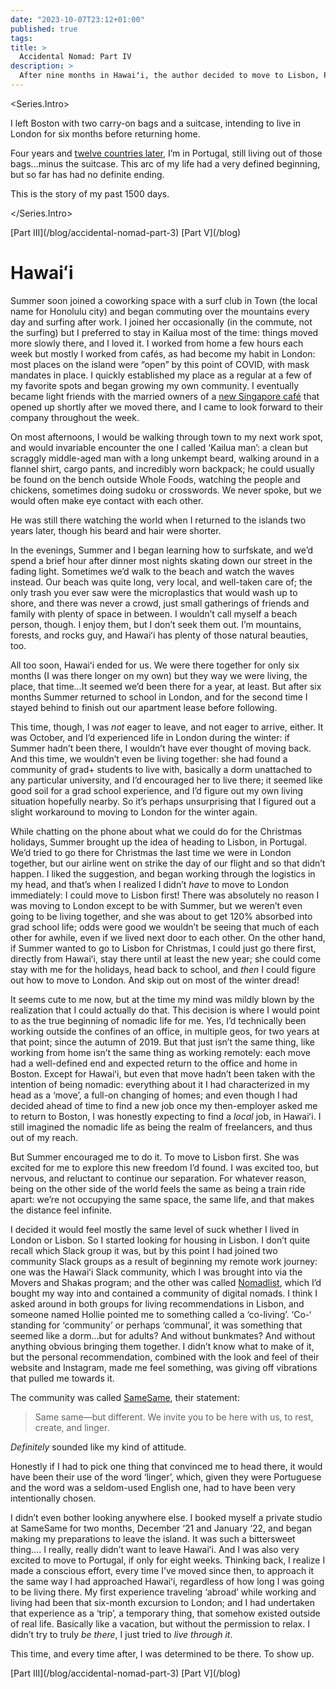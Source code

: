```yaml
---
date: "2023-10-07T23:12+01:00"
published: true
tags:
title: >
  Accidental Nomad: Part IV
description: >
  After nine months in Hawaiʻi, the author decided to move to Lisbon, Portugal, rather than returning to London with their partner. This marked the beginning of their nomadic lifestyle. They also reflect on the importance of being present and showing up, no matter where you are in the world.
---
```

<Series.Intro>
<Nomad/>

I left Boston with two carry-on bags and a suitcase, intending to live in London for six months before returning home.

Four years and [twelve countries later](https://nomadlist.com/@daniel13rady), I’m in Portugal, still living out of those bags…minus the suitcase. This arc of my life had a very defined beginning, but so far has had no definite ending.

This is the story of my past 1500 days.

</Series.Intro>

<Series top>
  <Series.Previous>[Part III](/blog/accidental-nomad-part-3)</Series.Previous>
  <Series.Next todo>[Part V](/blog)</Series.Next>
</Series>

# Hawaiʻi
Summer soon joined a coworking space with a surf club in Town (the local name for Honolulu city) and began commuting over the mountains every day and surfing after work. I joined her occasionally (in the commute, not the surfing) but I preferred to stay in Kailua most of the time: things moved more slowly there, and I loved it. I worked from home a few hours each week but mostly I worked from cafés, as had become my habit in London: most places on the island were “open” by this point of COVID, with mask mandates in place. I quickly established my place as a regular at a few of my favorite spots and began growing my own community. I eventually became light friends with the married owners of a [new Singapore café](https://www.instagram.com/cafekopihawaii/) that opened up shortly after we moved there, and I came to look forward to their company throughout the week.

On most afternoons, I would be walking through town to my next work spot, and would invariable encounter the one I called ‘Kailua man’: a clean but scraggly middle-aged man with a long unkempt beard, walking around in a flannel shirt, cargo pants, and incredibly worn backpack; he could usually be found on the bench outside Whole Foods, watching the people and chickens, sometimes doing sudoku or crosswords. We never spoke, but we would often make eye contact with each other.
<aside>
He was still there watching the world when I returned to the islands two years later, though his beard and hair were shorter.
</aside>

In the evenings, Summer and I began learning how to surfskate, and we’d spend a brief hour after dinner most nights skating down our street in the fading light. Sometimes we’d walk to the beach and watch the waves instead. Our beach was quite long, very local, and well-taken care of; the only trash you ever saw were the microplastics that would wash up to shore, and there was never a crowd, just small gatherings of friends and family with plenty of space in between. I wouldn’t call myself a beach person, though. I enjoy them, but I don’t seek them out. I’m mountains, forests, and rocks guy, and Hawaiʻi has plenty of those natural beauties, too.

All too soon, Hawaiʻi ended for us. We were there together for only six months (I was there longer on my own) but they way we were living, the place, that time…It seemed we’d been there for a year, at least. But after six months Summer returned to school in London, and for the second time I stayed behind to finish out our apartment lease before following.

This time, though, I was *not* eager to leave, and not eager to arrive, either. It was October, and I’d experienced life in London during the winter: if Summer hadn’t been there, I wouldn’t have ever thought of moving back. And this time, we wouldn’t even be living together: she had found a community of grad+ students to live with, basically a dorm unattached to any particular university, and I’d encouraged her to live there; it seemed like good soil for a grad school experience, and I’d figure out my own living situation hopefully nearby. So it’s perhaps unsurprising that I figured out a slight workaround to moving to London for the winter again.

While chatting on the phone about what we could do for the Christmas holidays, Summer brought up the idea of heading to Lisbon, in Portugal. We’d tried to go there for Christmas the last time we were in London together, but our airline went on strike the day of our flight and so that didn’t happen. I liked the suggestion, and began working through the logistics in my head, and that’s when I realized I didn’t *have* to move to London immediately: I could move to Lisbon first! There was absolutely no reason I was moving to London except to be with Summer, but we weren’t even going to be living together, and she was about to get 120% absorbed into grad school life; odds were good we wouldn’t be seeing that much of each other for awhile, even if we lived next door to each other. On the other hand, if Summer wanted to go to Lisbon for Christmas, I could just go there first, directly from Hawaiʻi, stay there until at least the new year; she could come stay with me for the holidays, head back to school, and *then* I could figure out how to move to London. And skip out on most of the winter dread!

It seems cute to me now, but at the time my mind was mildly blown by the realization that I could actually do that. This decision is where I would point to as the true beginning of nomadic life for me. Yes, I’d technically been working outside the confines of an office, in multiple geos, for two years at that point; since the autumn of 2019. But that just isn’t the same thing, like working from home isn’t the same thing as working remotely: each move had a well-defined end and expected return to the office and home in Boston. Except for Hawaiʻi, but even that move hadn’t been taken with the intention of being nomadic: everything about it I had characterized in my head as a ‘move’, a full-on changing of homes; and even though I had decided ahead of time to find a new job once my then-employer asked me to return to Boston, I was honestly expecting to find a *local* job, in Hawaiʻi. I still imagined the nomadic life as being the realm of freelancers, and thus out of my reach.

But Summer encouraged me to do it. To move to Lisbon first. She was excited for me to explore this new freedom I’d found. I was excited too, but nervous, and reluctant to continue our separation. For whatever reason, being on the other side of the world feels the same as being a train ride apart: we’re not occupying the same space, the same life, and that makes the distance feel infinite.

I decided it would feel mostly the same level of suck whether I lived in London or Lisbon. So I started looking for housing in Lisbon. I don’t quite recall which Slack group it was, but by this point I had joined two community Slack groups as a result of beginning my remote work journey: one was the Hawaiʻi Slack community, which I was brought into via the Movers and Shakas program; and the other was called [Nomadlist](https://nomadlist.com), which I’d bought my way into and contained a community of digital nomads. I think I asked around in both groups for living recommendations in Lisbon, and someone named Hollie pointed me to something called a ‘co-living’. ‘Co-‘ standing for ‘community’ or perhaps ‘communal’, it was something that seemed like a dorm…but for adults? And without bunkmates? And without anything obvious bringing them together. I didn’t know what to make of it, but the personal recommendation, combined with the look and feel of their website and Instagram, made me feel something, was giving off vibrations that pulled me towards it.

The community was called [SameSame](https://samesameliving.com), their statement:
>Same same—but different. We invite you to be here with us, to rest, create, and linger.

_Definitely_ sounded like my kind of attitude.
<aside>
Honestly if I had to pick one thing that convinced me to head there, it would have been their use of the word ‘linger’, which, given they were Portuguese and the word was a seldom-used English one, had to have been very intentionally chosen.
</aside>

I didn’t even bother looking anywhere else. I booked myself a private studio at SameSame for two months, December ‘21 and January ‘22, and began making my preparations to leave the island. It was such a bittersweet thing…. I really, really didn’t want to leave Hawaiʻi. And I was also very excited to move to Portugal, if only for eight weeks. Thinking back, I realize I made a conscious effort, every time I’ve moved since then, to approach it the same way I had approached Hawaiʻi, regardless of how long I was going to be living there. My first experience traveling ‘abroad’ while working and living had been that six-month excursion to London; and I had undertaken that experience as a ‘trip’, a temporary thing, that somehow existed outside of real life. Basically like a vacation, but without the permission to relax. I didn’t try to truly _be there_, I just tried to _live through it_.

This time, and every time after, I was determined to be there. To show up.

<Stars/>
<Series>
  <Series.Previous>[Part III](/blog/accidental-nomad-part-3)</Series.Previous>
  <Series.Next todo>[Part V](/blog)</Series.Next>
</Series>
